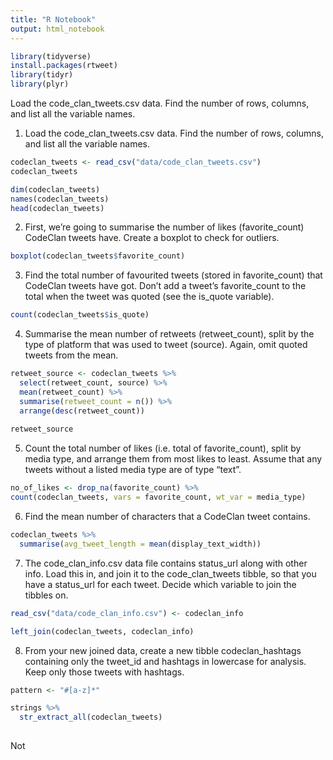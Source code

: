 ```yaml
---
title: "R Notebook"
output: html_notebook
---
```


```r
library(tidyverse)
install.packages(rtweet)
library(tidyr)
library(plyr)
```






Load the code_clan_tweets.csv data. Find the number of rows, columns, and list all the variable names.

1. Load the code_clan_tweets.csv data. Find the number of rows, columns, and list all the variable names.

```r
codeclan_tweets <- read_csv("data/code_clan_tweets.csv")
codeclan_tweets

dim(codeclan_tweets)
names(codeclan_tweets)
head(codeclan_tweets)
```


2. First, we’re going to summarise the number of likes (favorite_count) CodeClan tweets have. Create a boxplot to check for outliers.

```r
boxplot(codeclan_tweets$favorite_count)
```




3. Find the total number of favourited tweets (stored in favorite_count) that CodeClan tweets have got. Don’t add a tweet’s favorite_count to the total when the tweet was quoted (see the is_quote variable).

```r
count(codeclan_tweets$is_quote)
```

4. Summarise the mean number of retweets (retweet_count), split by the type of platform that was used to tweet (source). Again, omit quoted tweets from the mean.

```r

retweet_source <- codeclan_tweets %>% 
  select(retweet_count, source) %>% 
  mean(retweet_count) %>% 
  summarise(retweet_count = n()) %>% 
  arrange(desc(retweet_count))
  
retweet_source

```


5. Count the total number of likes (i.e. total of favorite_count), split by media type, and arrange them from most likes to least. Assume that any tweets without a listed media type are of type “text”.

```r
no_of_likes <- drop_na(favorite_count) %>% 
count(codeclan_tweets, vars = favorite_count, wt_var = media_type)

```


6. Find the mean number of characters that a CodeClan tweet contains.

```r
codeclan_tweets %>% 
  summarise(avg_tweet_length = mean(display_text_width))
```


7. The code_clan_info.csv data file contains status_url along with other info. Load this in, and join it to the code_clan_tweets tibble, so that you have a status_url for each tweet. Decide which variable to join the tibbles on.


```r

read_csv("data/code_clan_info.csv") <- codeclan_info

left_join(codeclan_tweets, codeclan_info)
```


8. From your new joined data, create a new tibble codeclan_hashtags containing only the tweet_id and hashtags in lowercase for analysis. Keep only those tweets with hashtags.
```r

pattern <- "#[a-z]*"

strings %>% 
  str_extract_all(codeclan_tweets)
  

```
Not
```r

```

```r

```


```r

```

```r

```

```r

```















